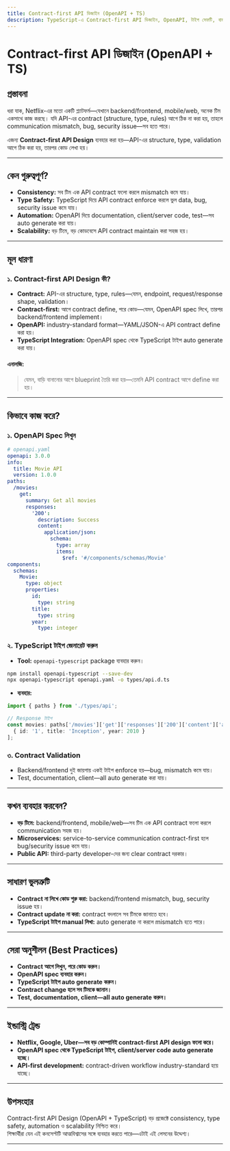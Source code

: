 ```yaml
---
title: Contract-first API ডিজাইন (OpenAPI + TS)
description: TypeScript-এ Contract-first API ডিজাইন, OpenAPI, টাইপ সেফটি, বাস্তব উদাহরণ, কনসেপ্ট, এনালজি, সেরা অনুশীলন
---
```


# Contract-first API ডিজাইন (OpenAPI + TS)

## প্রস্তাবনা

ধরা যাক, Netflix-এর মতো একটি প্ল্যাটফর্ম—যেখানে backend/frontend, mobile/web, অনেক টিম একসাথে কাজ করছে।
যদি API-এর contract (structure, type, rules) আগে ঠিক না করা হয়, তাহলে communication mismatch, bug, security issue—সব হতে পারে।

এজন্য **Contract-first API Design** ব্যবহার করা হয়—API-এর structure, type, validation আগে ঠিক করা হয়, তারপর কোড লেখা হয়।

---

## কেন গুরুত্বপূর্ণ?

- **Consistency:** সব টিম এক API contract ফলো করলে mismatch কমে যায়।
- **Type Safety:** TypeScript দিয়ে API contract enforce করলে ভুল data, bug, security issue কমে যায়।
- **Automation:** OpenAPI দিয়ে documentation, client/server code, test—সব auto generate করা যায়।
- **Scalability:** বড় টিমে, বড় কোডবেসে API contract maintain করা সহজ হয়।

---

## মূল ধারণা

### ১. Contract-first API Design কী?

- **Contract:** API-এর structure, type, rules—যেমন, endpoint, request/response shape, validation।
- **Contract-first:** আগে contract define, পরে কোড—যেমন, OpenAPI spec লিখে, তারপর backend/frontend implement।
- **OpenAPI:** industry-standard format—YAML/JSON-এ API contract define করা হয়।
- **TypeScript Integration:** OpenAPI spec থেকে TypeScript টাইপ auto generate করা যায়।

#### এনালজি:
> যেমন, বাড়ি বানানোর আগে blueprint তৈরি করা হয়—তেমনি API contract আগে define করা হয়।

---

## কিভাবে কাজ করে?

### ১. OpenAPI Spec লিখুন

```yaml
# openapi.yaml
openapi: 3.0.0
info:
  title: Movie API
  version: 1.0.0
paths:
  /movies:
    get:
      summary: Get all movies
      responses:
        '200':
          description: Success
          content:
            application/json:
              schema:
                type: array
                items:
                  $ref: '#/components/schemas/Movie'
components:
  schemas:
    Movie:
      type: object
      properties:
        id:
          type: string
        title:
          type: string
        year:
          type: integer
```

### ২. TypeScript টাইপ জেনারেট করুন

- **Tool:** `openapi-typescript` package ব্যবহার করুন।

```bash
npm install openapi-typescript --save-dev
npx openapi-typescript openapi.yaml -o types/api.d.ts
```

- **ব্যবহার:**

```ts
import { paths } from './types/api';

// Response টাইপ
const movies: paths['/movies']['get']['responses']['200']['content']['application/json'] = [
  { id: '1', title: 'Inception', year: 2010 }
];
```

### ৩. Contract Validation

- Backend/frontend দুই জায়গায় একই টাইপ enforce হয়—bug, mismatch কমে যায়।
- Test, documentation, client—all auto generate করা যায়।

---

## কখন ব্যবহার করবেন?

- **বড় টিমে:** backend/frontend, mobile/web—সব টিম এক API contract ফলো করলে communication সহজ হয়।
- **Microservices:** service-to-service communication contract-first হলে bug/security issue কমে যায়।
- **Public API:** third-party developer-দের জন্য clear contract দরকার।

---

## সাধারণ ভুলত্রুটি

- **Contract না লিখে কোড শুরু করা:** backend/frontend mismatch, bug, security issue হয়।
- **Contract update না করা:** contract বদলালে সব টিমকে জানাতে হবে।
- **TypeScript টাইপ manual লিখা:** auto generate না করলে mismatch হতে পারে।

---

## সেরা অনুশীলন (Best Practices)

- **Contract আগে লিখুন, পরে কোড করুন।**
- **OpenAPI spec ব্যবহার করুন।**
- **TypeScript টাইপ auto generate করুন।**
- **Contract change হলে সব টিমকে জানান।**
- **Test, documentation, client—all auto generate করুন।**

---

## ইন্ডাস্ট্রি ট্রেন্ড

- **Netflix, Google, Uber—সব বড় কোম্পানিই contract-first API design ফলো করে।**
- **OpenAPI spec থেকে TypeScript টাইপ, client/server code auto generate হচ্ছে।**
- **API-first development:** contract-driven workflow industry-standard হয়ে যাচ্ছে।

---

## উপসংহার

Contract-first API Design (OpenAPI + TypeScript) বড় প্রজেক্টে consistency, type safety, automation ও scalability নিশ্চিত করে।  
শিক্ষার্থীরা যেন এই কনসেপ্টটি আত্মবিশ্বাসের সঙ্গে ব্যবহার করতে পারে—এটাই এই লেসনের উদ্দেশ্য।

---

